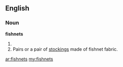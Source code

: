 ==English==

===Noun===
'''fishnets'''

# {{plural of|[[fishnet]]}}
# Pairs or a pair of [[stockings]] made of fishnet fabric.

[[ar:fishnets]]
[[my:fishnets]]